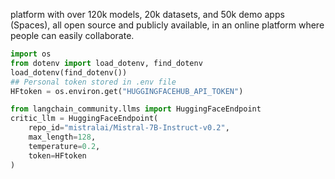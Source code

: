 platform with over 120k models, 20k datasets, and 50k demo apps (Spaces), all open source and publicly available, in an online platform where people can easily collaborate.

```python
import os
from dotenv import load_dotenv, find_dotenv
load_dotenv(find_dotenv())
## Personal token stored in .env file
HFtoken = os.environ.get("HUGGINGFACEHUB_API_TOKEN")

from langchain_community.llms import HuggingFaceEndpoint
critic_llm = HuggingFaceEndpoint(
    repo_id="mistralai/Mistral-7B-Instruct-v0.2", 
    max_length=128, 
    temperature=0.2, 
    token=HFtoken
)

```